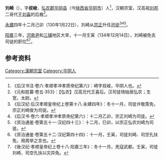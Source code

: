'''刘崎'''（{{bd|？||？||}}），字'''叔峻'''，[[弘农郡|弘农郡]][[华阴县|华阴县]]（今[[陕西省|陕西省]][[华阴市|华阴市]]）人<ref>《后汉书注·卷六·孝顺孝冲孝质帝纪第六》：崎字叔峻，华阴人也。</ref>，汉朝宗室，汉高祖[[刘邦|刘邦]]二哥代王[[刘喜_(代王)|刘喜]]的后裔<ref>《元和姓纂·卷五·353》：【弘农】汉高兄代王喜后。汉司徒琦始居弘农；生宽，太尉。</ref>。

[[永建_(东汉)|永建]]四年十二月己卯（130年1月22日），刘崎从[[宗正|宗正]]升任[[司徒|司徒]]<ref>《后汉纪·后汉孝顺皇帝纪上卷第十八·永建四年》：冬十一月，司徒许敬策免，宗正刘崎俊为司徒。</ref><ref>《后汉书·卷六·孝顺孝冲孝质帝纪第六》：十二月乙卯，宗正刘崎为司徒。</ref><ref>《资治通鉴·卷第五十一·汉纪四十三》：十二月，巳卯，以宗正弘农刘崎为司徒。</ref>。

[[阳嘉|阳嘉]]三年，[[河南尹|河南尹]]和[[三辅|三辅]]地区大旱，十一月壬寅（134年12月14日），刘崎被免去司徒的职位<ref>《资治通鉴·卷第五十二·汉纪第四十四》：十一月，壬寅，司徒刘崎、司空孔扶免，用周举之言也。</ref><ref>《後汉纪·孝顺皇帝纪上卷十八·阳嘉三年》：冬十一月，羌寇武都。壬寅，司徒刘崎、司空孔扶以灾异免。</ref>。

== 参考资料 ==
{{reflist}}
{{東漢大司徒司徒}}
{{汉朝人小作品}}
{{DEFAULTSORT:liu qi}}
[[Category:漢朝宗室|Category:漢朝宗室]]
[[Category:华阴人|Category:华阴人]]